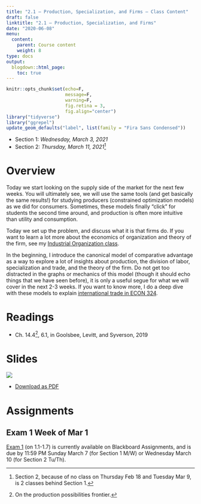 ```yaml
---
title: "2.1 — Production, Specialization, and Firms — Class Content"
draft: false
linktitle: "2.1 — Production, Specialization, and Firms"
date: "2020-06-08"
menu:
  content:
    parent: Course content
    weight: 8
type: docs
output:
  blogdown::html_page:
    toc: true
---
```

```r
knitr::opts_chunk$set(echo=F,
                      message=F,
                      warning=F,
                      fig.retina = 3,
                      fig.align="center")
library("tidyverse")
library("ggrepel")
update_geom_defaults("label", list(family = "Fira Sans Condensed"))
```


- Section 1: *Wednesday, March 3, 2021*
- Section 2: *Thursday, March 11, 2021*^[Section 2, because of no class on Thursday Feb 18 and Tuesday Mar 9, is 2 classes behind Section 1.]

# <i class="fas fa-info-circle fa-lg"></i> Overview

Today we start looking on the supply side of the market for the next few weeks. You will ultimately see, we will use the same tools (and get basically the same results!) for studying producers (constrained optimization models) as we did for consumers. Sometimes, these models finally "click" for students the second time around, and production is often more intuitive than utility and consumption.

Today we set up the problem, and discuss what it is that firms do. If you want to learn a lot more about the economics of organization and theory of the firm, see my [Industrial Organization class](https://ios20.classes.ryansafner.com).

In the beginning, I introduce the canonical model of comparative advantage as a way to explore a lot of insights about production, the division of labor, specialization and trade, and the theory of the firm. Do not get too distracted in the graphs or mechanics of this model (though it should echo things that we have seen before), it is only a useful segue for what we will cover in the next 2-3 weeks. If you want to know more, I do a deep dive with these models to explain [international trade in ECON 324](https://tradef20.classes.ryansafner.com).

# <i class="fas fa-book-reader fa-lg"></i> Readings

- <i class="fas fa-book"></i> Ch. 14.4^[On the production possibilities frontier.], 6.1, in Goolsbee, Levitt, and Syverson, 2019

# <i class="fas fa-chalkboard-teacher"></i> Slides

[![](/slides/2.1-slides.png)](/slides/2.1-slides.html)

- [<i class="fas fa-file-pdf"></i> Download as PDF](/slides/2.1-slides.pdf)

# <i class="fas fa-laptop-code"></i> Assignments

## Exam 1 Week of Mar 1

[Exam 1](/assignments/01-exam) (on 1.1-1.7) is currently available on Blackboard Assignments, and is due by 11:59 PM Sunday March 7 (for Section 1 M/W) or Wednesday March 10 (for Section 2 Tu/Th).